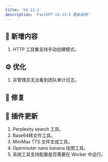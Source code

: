 ```yaml
---
title: 'V4.13.1'
description: 'FastGPT V4.13.1 更新说明'
---
```



## 🚀 新增内容

1. HTTP 工具集支持手动创建模式。

## ⚙️ 优化

1. 非管理员无法看到团队审计日志。

## 🐛 修复


## 🔨 插件更新

1. Perplexity search 工具。
2. Base64转文件工具。
3. MiniMax TTS 文件生成工具。
4. Openrouter nano banana 绘图工具。
5. 系统工具支持配置是否需要在 Worker 中运行。